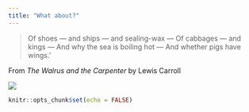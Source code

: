 ```yaml
---
title: "What about?"
---
```


>  Of shoes — and ships — and sealing-wax —
>  Of cabbages — and kings —
>  And why the sea is boiling hot —
>  And whether pigs have wings.'

From *The Walrus and the Carpenter* by Lewis Carroll 






![](Walrus_and_Carpenter.jpg)

```r
knitr::opts_chunk$set(echo = FALSE)
```
